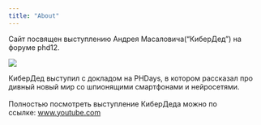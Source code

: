 ```yaml
---
title: "About"
---
```


Сайт посвящен выступлению Андрея Масаловича("КиберДед") на форуме phd12.

![](images/12.jpg)

КиберДед выступил с докладом на PHDays, в котором рассказал про дивный новый мир со шпионящими смартфонами и нейросетями.\
\
Полностью посмотреть выступление КиберДеда можно по ссылке: [www.youtube.com](https://www.youtube.com/watch?v=iXXRspbshOc)
